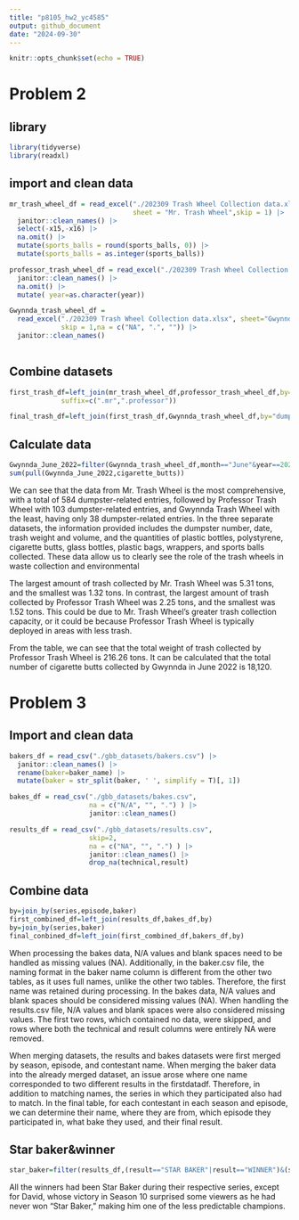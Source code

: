 ```yaml
---
title: "p8105_hw2_yc4585"
output: github_document
date: "2024-09-30"
---
```


```r
knitr::opts_chunk$set(echo = TRUE)
```
# Problem 2
## library
```r
library(tidyverse)
library(readxl)
```

## import and clean data

```r
mr_trash_wheel_df = read_excel("./202309 Trash Wheel Collection data.xlsx",
                               sheet = "Mr. Trash Wheel",skip = 1) |>
  janitor::clean_names() |>
  select(-x15,-x16) |>
  na.omit() |>
  mutate(sports_balls = round(sports_balls, 0)) |>
  mutate(sports_balls = as.integer(sports_balls))

professor_trash_wheel_df = read_excel("./202309 Trash Wheel Collection data.xlsx",  sheet="Professor Trash Wheel",skip = 1) |>
  janitor::clean_names() |>
  na.omit() |>
  mutate( year=as.character(year)) 

Gwynnda_trash_wheel_df = 
  read_excel("./202309 Trash Wheel Collection data.xlsx", sheet="Gwynnda Trash Wheel",
             skip = 1,na = c("NA", ".", "")) |>
  janitor::clean_names() 
 

```
## Combine datasets
```r
first_trash_df=left_join(mr_trash_wheel_df,professor_trash_wheel_df,by="dumpster",
             suffix=c(".mr",".professor"))

final_trash_df=left_join(first_trash_df,Gwynnda_trash_wheel_df,by="dumpster",suffix = c("",".Gwynnda"))

```

## Calculate data
```r
Gwynnda_June_2022=filter(Gwynnda_trash_wheel_df,month=="June"&year==2022)
sum(pull(Gwynnda_June_2022,cigarette_butts))
```

  We can see that the data from Mr. Trash Wheel is the most comprehensive, with a total of 584 dumpster-related entries, followed by Professor Trash Wheel with 103 dumpster-related entries, and Gwynnda Trash Wheel with the least, having only 38 dumpster-related entries. In the three separate datasets, the information provided includes the dumpster number, date, trash weight and volume, and the quantities of plastic bottles, polystyrene, cigarette butts, glass bottles, plastic bags, wrappers, and sports balls collected. These data allow us to clearly see the role of the trash wheels in waste collection and environmental 
  
  The largest amount of trash collected by Mr. Trash Wheel was 5.31 tons, and the smallest was 1.32 tons. In contrast, the largest amount of trash collected by Professor Trash Wheel was 2.25 tons, and the smallest was 1.52 tons. This could be due to Mr. Trash Wheel's greater trash collection capacity, or it could be because Professor Trash Wheel is typically deployed in areas with less trash. 
  
  From the table, we can see that the total weight of trash collected by Professor Trash Wheel is 216.26 tons. It can be calculated that the total number of cigarette butts collected by Gwynnda in June 2022 is 18,120.

# Problem 3
## Import and clean data
```r
bakers_df = read_csv("./gbb_datasets/bakers.csv") |>
  janitor::clean_names() |>
  rename(baker=baker_name) |>
  mutate(baker = str_split(baker, ' ', simplify = T)[, 1])

bakes_df = read_csv("./gbb_datasets/bakes.csv",
                    na = c("N/A", "", ".") ) |>
                    janitor::clean_names()

results_df = read_csv("./gbb_datasets/results.csv",
                    skip=2,
                    na = c("NA", "", ".") ) |>
                    janitor::clean_names() |>
                    drop_na(technical,result)
```
## Combine data
```r
by=join_by(series,episode,baker)
first_combined_df=left_join(results_df,bakes_df,by)
by=join_by(series,baker)
final_conbined_df=left_join(first_combined_df,bakers_df,by)
```

When processing the bakes data, N/A values and blank spaces need to be handled as missing values (NA). Additionally, in the baker.csv file, the naming format in the baker name column is different from the other two tables, as it uses full names, unlike the other two tables. Therefore, the first name was retained during processing. In the bakes data, N/A values and blank spaces should be considered missing values (NA). When handling the results.csv file, N/A values and blank spaces were also considered missing values. The first two rows, which contained no data, were skipped, and rows where both the technical and result columns were entirely NA were removed.

When merging datasets, the results and bakes datasets were first merged by season, episode, and contestant name. When merging the baker data into the already merged dataset, an issue arose where one name corresponded to two different results in the firstdatadf. Therefore, in addition to matching names, the series in which they participated also had to match. In the final table, for each contestant in each season and episode, we can determine their name, where they are from, which episode they participated in, what bake they used, and their final result.

## Star baker&winner

```r
star_baker=filter(results_df,(result=="STAR BAKER"|result=="WINNER")&(series>4))

```
All the winners had been Star Baker during their respective series, except for David, whose victory in Season 10 surprised some viewers as he had never won "Star Baker," making him one of the less predictable champions.


